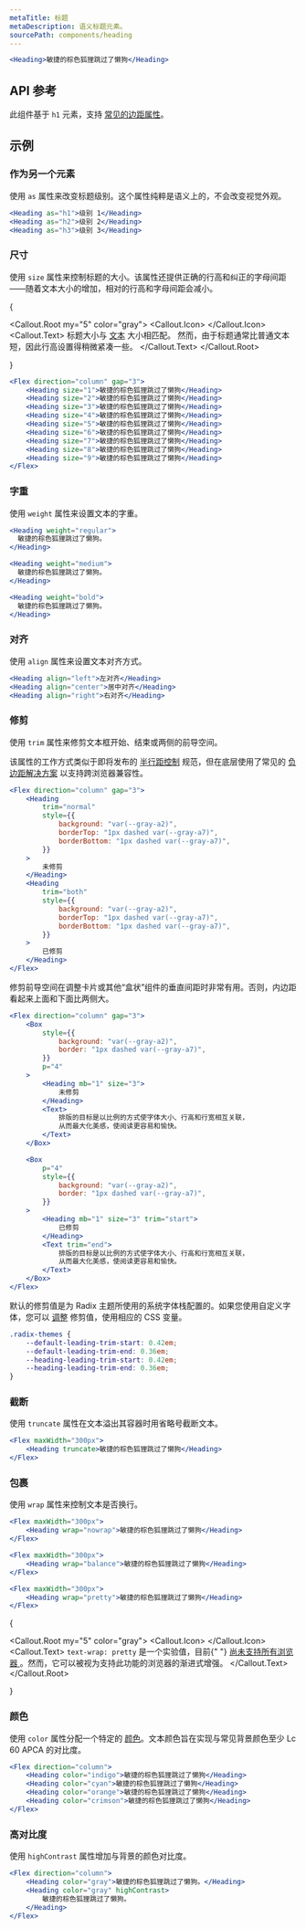```yaml
---
metaTitle: 标题
metaDescription: 语义标题元素。
sourcePath: components/heading
---
```


```jsx live=true
<Heading>敏捷的棕色狐狸跳过了懒狗</Heading>
```

## API 参考

此组件基于 `h1` 元素，支持 [常见的边距属性](/themes/docs/overview/layout#margin-props)。

<ThemesPropsTable defs="headingPropDefs" />

## 示例

### 作为另一个元素

使用 `as` 属性来改变标题级别。这个属性纯粹是语义上的，不会改变视觉外观。

```jsx live=true
<Heading as="h1">级别 1</Heading>
<Heading as="h2">级别 2</Heading>
<Heading as="h3">级别 3</Heading>
```

### 尺寸

使用 `size` 属性来控制标题的大小。该属性还提供正确的行高和纠正的字母间距——随着文本大小的增加，相对的行高和字母间距会减小。

{

<Callout.Root my="5" color="gray">
	<Callout.Icon>
		<InfoCircledIcon />
	</Callout.Icon>
	<Callout.Text>
		标题大小与 <a href="/themes/components/text">文本</a> 大小相匹配。
		然而，由于标题通常比普通文本短，因此行高设置得稍微紧凑一些。
	</Callout.Text>
</Callout.Root>

}

```jsx live=true scroll=true
<Flex direction="column" gap="3">
	<Heading size="1">敏捷的棕色狐狸跳过了懒狗</Heading>
	<Heading size="2">敏捷的棕色狐狸跳过了懒狗</Heading>
	<Heading size="3">敏捷的棕色狐狸跳过了懒狗</Heading>
	<Heading size="4">敏捷的棕色狐狸跳过了懒狗</Heading>
	<Heading size="5">敏捷的棕色狐狸跳过了懒狗</Heading>
	<Heading size="6">敏捷的棕色狐狸跳过了懒狗</Heading>
	<Heading size="7">敏捷的棕色狐狸跳过了懒狗</Heading>
	<Heading size="8">敏捷的棕色狐狸跳过了懒狗</Heading>
	<Heading size="9">敏捷的棕色狐狸跳过了懒狗</Heading>
</Flex>
```

### 字重

使用 `weight` 属性来设置文本的字重。

```jsx live=true scroll=true
<Heading weight="regular">
  敏捷的棕色狐狸跳过了懒狗。
</Heading>

<Heading weight="medium">
  敏捷的棕色狐狸跳过了懒狗。
</Heading>

<Heading weight="bold">
  敏捷的棕色狐狸跳过了懒狗。
</Heading>
```

### 对齐

使用 `align` 属性来设置文本对齐方式。

```jsx live=true
<Heading align="left">左对齐</Heading>
<Heading align="center">居中对齐</Heading>
<Heading align="right">右对齐</Heading>
```

### 修剪

使用 `trim` 属性来修剪文本框开始、结束或两侧的前导空间。

该属性的工作方式类似于即将发布的 [半行距控制](https://www.w3.org/TR/css-inline-3/#leading-trim) 规范，但在底层使用了常见的 [负边距解决方案](https://seek-oss.github.io/capsize/) 以支持跨浏览器兼容性。

```jsx live=true
<Flex direction="column" gap="3">
	<Heading
		trim="normal"
		style={{
			background: "var(--gray-a2)",
			borderTop: "1px dashed var(--gray-a7)",
			borderBottom: "1px dashed var(--gray-a7)",
		}}
	>
		未修剪
	</Heading>
	<Heading
		trim="both"
		style={{
			background: "var(--gray-a2)",
			borderTop: "1px dashed var(--gray-a7)",
			borderBottom: "1px dashed var(--gray-a7)",
		}}
	>
		已修剪
	</Heading>
</Flex>
```

修剪前导空间在调整卡片或其他“盒状”组件的垂直间距时非常有用。否则，内边距看起来上面和下面比两侧大。

```jsx live=true
<Flex direction="column" gap="3">
	<Box
		style={{
			background: "var(--gray-a2)",
			border: "1px dashed var(--gray-a7)",
		}}
		p="4"
	>
		<Heading mb="1" size="3">
			未修剪
		</Heading>
		<Text>
			排版的目标是以比例的方式使字体大小、行高和行宽相互关联，
			从而最大化美感，使阅读更容易和愉快。
		</Text>
	</Box>

	<Box
		p="4"
		style={{
			background: "var(--gray-a2)",
			border: "1px dashed var(--gray-a7)",
		}}
	>
		<Heading mb="1" size="3" trim="start">
			已修剪
		</Heading>
		<Text trim="end">
			排版的目标是以比例的方式使字体大小、行高和行宽相互关联，
			从而最大化美感，使阅读更容易和愉快。
		</Text>
	</Box>
</Flex>
```

默认的修剪值是为 Radix 主题所使用的系统字体栈配置的。如果您使用自定义字体，您可以 [调整](/themes/docs/theme/typography#customization) 修剪值，使用相应的 CSS 变量。

```css
.radix-themes {
	--default-leading-trim-start: 0.42em;
	--default-leading-trim-end: 0.36em;
	--heading-leading-trim-start: 0.42em;
	--heading-leading-trim-end: 0.36em;
}
```

### 截断

使用 `truncate` 属性在文本溢出其容器时用省略号截断文本。

```jsx live=true line=2
<Flex maxWidth="300px">
	<Heading truncate>敏捷的棕色狐狸跳过了懒狗</Heading>
</Flex>
```

### 包裹

使用 `wrap` 属性来控制文本是否换行。

```jsx live=true line=2
<Flex maxWidth="300px">
	<Heading wrap="nowrap">敏捷的棕色狐狸跳过了懒狗</Heading>
</Flex>
```

```jsx live=true line=2
<Flex maxWidth="300px">
	<Heading wrap="balance">敏捷的棕色狐狸跳过了懒狗</Heading>
</Flex>
```

```jsx live=true line=2
<Flex maxWidth="300px">
	<Heading wrap="pretty">敏捷的棕色狐狸跳过了懒狗</Heading>
</Flex>
```

{

<Callout.Root my="5" color="gray">
	<Callout.Icon>
		<InfoCircledIcon />
	</Callout.Icon>
	<Callout.Text>
		<Code>text-wrap: pretty</Code> 是一个实验值，目前{" "}
		<a href="https://developer.mozilla.org/en-US/docs/Web/CSS/text-wrap#browser_compatibility">
			尚未支持所有浏览器
		</a>
		。然而，它可以被视为支持此功能的浏览器的渐进式增强。
	</Callout.Text>
</Callout.Root>

}

### 颜色

使用 `color` 属性分配一个特定的 [颜色](/themes/docs/theme/color)。文本颜色旨在实现与常见背景颜色至少 Lc 60 APCA 的对比度。

```jsx live=true scroll=true
<Flex direction="column">
	<Heading color="indigo">敏捷的棕色狐狸跳过了懒狗</Heading>
	<Heading color="cyan">敏捷的棕色狐狸跳过了懒狗</Heading>
	<Heading color="orange">敏捷的棕色狐狸跳过了懒狗</Heading>
	<Heading color="crimson">敏捷的棕色狐狸跳过了懒狗</Heading>
</Flex>
```

### 高对比度

使用 `highContrast` 属性增加与背景的颜色对比度。

```jsx live="true"
<Flex direction="column">
	<Heading color="gray">敏捷的棕色狐狸跳过了懒狗。</Heading>
	<Heading color="gray" highContrast>
		敏捷的棕色狐狸跳过了懒狗。
	</Heading>
</Flex>
```